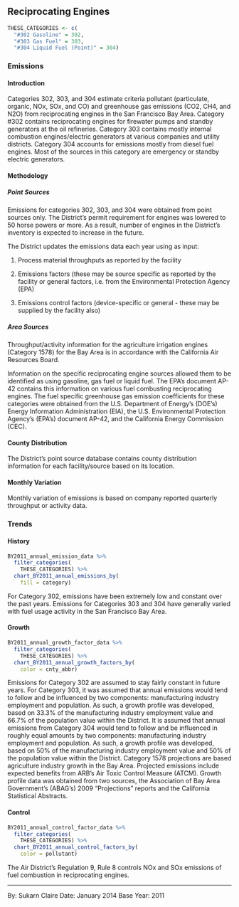## Reciprocating Engines

```r
THESE_CATEGORIES <- c(
  "#302 Gasoline" = 302,
  "#303 Gas Fuel" = 303,
  "#304 Liquid Fuel (Point)" = 304)
```

### Emissions

#### Introduction {-}

Categories 302, 303, and 304 estimate criteria pollutant (particulate, organic, NOx, SOx, and CO) and greenhouse gas emissions (CO2, CH4, and N2O) from reciprocating engines in the San Francisco Bay Area. Category #302 contains reciprocating engines for firewater pumps and standby generators at the oil refineries. Category 303 contains mostly internal combustion engines/electric generators at various companies and utility districts. Category 304 accounts for emissions mostly from diesel fuel engines. Most of the sources in this category are emergency or standby electric generators.

#### Methodology {-}

##### Point Sources {-}

Emissions for categories 302, 303, and 304 were obtained from point sources only. The District’s permit requirement for engines was lowered to 50 horse powers or more. As a result, number of engines in the District’s inventory is expected to increase in the future.

The District updates the emissions data each year using as input:

1. Process material throughputs as reported by the facility

2. Emissions factors (these may be source specific as reported by the facility or general factors, i.e. from the Environmental Protection Agency (EPA)

3. Emissions control factors (device-specific or general - these may be supplied by the facility also)

##### Area Sources {-}

Throughput/activity information for the agriculture irrigation engines (Category 1578) for the Bay Area is in accordance with the California Air Resources Board.

Information on the specific reciprocating engine sources allowed them to be identified as using gasoline, gas fuel or liquid fuel. The EPA's document AP-42 contains this information on various fuel combusting reciprocating engines.
The fuel specific greenhouse gas emission coefficients for these categories were obtained from the U.S. Department of Energy’s (DOE’s) Energy Information Administration (EIA), the U.S. Environmental Protection Agency’s (EPA’s) document AP-42, and the California Energy Commission (CEC).

#### County Distribution {-}

The District’s point source database contains county distribution information for each facility/source based on its location.

#### Monthly Variation {-}

Monthly variation of emissions is based on company reported quarterly throughput or activity data.

### Trends

#### History {-}

```r
BY2011_annual_emission_data %>%
  filter_categories(
    THESE_CATEGORIES) %>%
  chart_BY2011_annual_emissions_by(
    fill = category) 
```

For Category 302, emissions have been extremely low and constant over the past years. Emissions for Categories 303 and 304 have generally varied with fuel usage activity in the San Francisco Bay Area.

#### Growth {-}

```r
BY2011_annual_growth_factor_data %>%
  filter_categories(
    THESE_CATEGORIES) %>%
  chart_BY2011_annual_growth_factors_by(
    color = cnty_abbr) 
```

Emissions for Category 302 are assumed to stay fairly constant in future years. For Category 303, it was assumed that annual emissions would tend to follow and be influenced by two components: manufacturing industry employment and population. As such, a growth profile was developed, based on 33.3% of the manufacturing industry employment value and 66.7% of the population value within the District. It is assumed that annual emissions from Category 304 would tend to follow and be influenced in roughly equal amounts by two components: manufacturing industry employment and population. As such, a growth profile was developed, based on 50% of the manufacturing industry employment value and 50% of the population value within the District. Category 1578 projections are based agriculture industry growth in the Bay Area. Projected emissions include expected benefits from ARB’s Air Toxic Control Measure (ATCM). Growth profile data was obtained from two sources, the Association of Bay Area Government's (ABAG’s) 2009 "Projections" reports and the California Statistical Abstracts.

#### Control {-}

```r
BY2011_annual_control_factor_data %>%
  filter_categories(
    THESE_CATEGORIES) %>%
  chart_BY2011_annual_control_factors_by(
    color = pollutant) 
```

The Air District’s Regulation 9, Rule 8 controls NOx and SOx emissions of fuel combustion in reciprocating engines.

***

By: Sukarn Claire 
Date: January 2014 
Base Year: 2011
